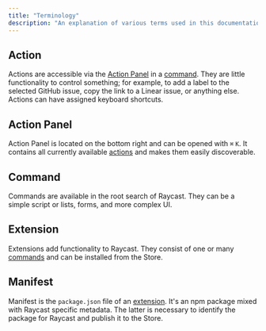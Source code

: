 ```yaml
---
title: "Terminology"
description: "An explanation of various terms used in this documentation."
---
```


## Action

Actions are accessible via the [Action Panel](/information/terminology#action-panel) in a [command](/information/terminology#command). They are little functionality to control something; for example, to add a label to the selected GitHub issue, copy the link to a Linear issue, or anything else. Actions can have assigned keyboard shortcuts.

## Action Panel

Action Panel is located on the bottom right and can be opened with `⌘` `K`. It contains all currently available [actions](/information/terminology#action) and makes them easily discoverable.

## Command

Commands are available in the root search of Raycast. They can be a simple script or lists, forms, and more complex UI.

## Extension

Extensions add functionality to Raycast. They consist of one or many [commands](/information/terminology#command) and can be installed from the Store.

## Manifest

Manifest is the `package.json` file of an [extension](/information/terminology#extension). It's an npm package mixed with Raycast specific metadata. The latter is necessary to identify the package for Raycast and publish it to the Store.
